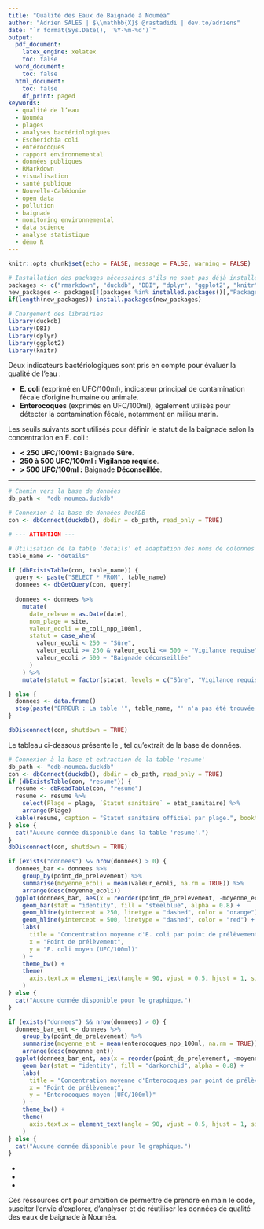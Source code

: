 ```yaml
---
title: "Qualité des Eaux de Baignade à Nouméa"
author: "Adrien SALES | $\\mathbb{X}$ @rastadidi | dev.to/adriens"
date: "`r format(Sys.Date(), '%Y-%m-%d')`"
output:
  pdf_document:
    latex_engine: xelatex
    toc: false
  word_document:
    toc: false
  html_document:
    toc: false
    df_print: paged
keywords:
  - qualité de l’eau
  - Nouméa
  - plages
  - analyses bactériologiques
  - Escherichia coli
  - entérocoques
  - rapport environnemental
  - données publiques
  - RMarkdown
  - visualisation
  - santé publique
  - Nouvelle-Calédonie
  - open data
  - pollution
  - baignade
  - monitoring environnemental
  - data science
  - analyse statistique
  - démo R
---
```



\begin{abstract}
Ce rapport généré de manière automatique - à l'aide de logiciel libre - présente une synthèse claire et visuelle
de la qualité des eaux de baignade à Nouméa, basée sur les derniers relevés disponibles.

Il propose une vue d’ensemble originale du statut sanitaire officiel des plages
(autorisation de la baignade et relevés), ainsi que des analyses détaillées des
 concentrations en bactéries E. coli et Enterocoques par point de prélèvement.\\

L’objectif - prinicpalement à but de sensiblisation -  est d’informer efficacement les usagers
sur les zones de baignade les plus sûres \textbf{mais avant tout d'illustrer très concrétement l'intérêt
de partager ces données de manière interopérable (dataset, API, SDK)... et donc permettre aux citoyens
de contribuer avec leurs compétences au développement de services à valeur ajoutée pour la communauté en
rendant la ville de Nouméa plus "smart" et résiliente.}
\end{abstract}

\begin{figure}[ht]
  \centering
  \includegraphics[width=0.35\textwidth]{drs-eaux-baignade.jpg}
\end{figure}

```r
knitr::opts_chunk$set(echo = FALSE, message = FALSE, warning = FALSE)

# Installation des packages nécessaires s'ils ne sont pas déjà installés
packages <- c("rmarkdown", "duckdb", "DBI", "dplyr", "ggplot2", "knitr")
new_packages <- packages[!(packages %in% installed.packages()[,"Package"])]
if(length(new_packages)) install.packages(new_packages)

# Chargement des librairies
library(duckdb)
library(DBI)
library(dplyr)
library(ggplot2)
library(knitr)
```


\section{Introduction}

Deux indicateurs bactériologiques sont pris en compte pour évaluer la qualité de l'eau :

- **E. coli** (exprimé en UFC/100ml), indicateur principal de contamination fécale d'origine humaine ou animale.
- **Enterocoques** (exprimés en UFC/100ml), également utilisés pour détecter la contamination fécale, notamment en milieu marin.

Les seuils suivants sont utilisés pour définir le statut de la baignade selon la concentration en E. coli :

*   **< 250 UFC/100ml :** Baignade **Sûre**.
*   **250 à 500 UFC/100ml :** **Vigilance requise**.
*   **> 500 UFC/100ml :** Baignade **Déconseillée**.

---


```r
# Chemin vers la base de données
db_path <- "edb-noumea.duckdb"

# Connexion à la base de données DuckDB
con <- dbConnect(duckdb(), dbdir = db_path, read_only = TRUE)

# --- ATTENTION ---

# Utilisation de la table 'details' et adaptation des noms de colonnes
table_name <- "details"

if (dbExistsTable(con, table_name)) {
  query <- paste("SELECT * FROM", table_name)
  donnees <- dbGetQuery(con, query)
  
  donnees <- donnees %>%
    mutate(
      date_releve = as.Date(date),
      nom_plage = site,
      valeur_ecoli = e_coli_npp_100ml,
      statut = case_when(
        valeur_ecoli < 250 ~ "Sûre",
        valeur_ecoli >= 250 & valeur_ecoli <= 500 ~ "Vigilance requise",
        valeur_ecoli > 500 ~ "Baignade déconseillée"
      )
    ) %>%
    mutate(statut = factor(statut, levels = c("Sûre", "Vigilance requise", "Baignade déconseillée")))

} else {
  donnees <- data.frame()
  stop(paste("ERREUR : La table '", table_name, "' n'a pas été trouvée."))
}

dbDisconnect(con, shutdown = TRUE)
```

\section{Statut sanitaire officiel par plage}

Le tableau ci-dessous présente le \href{https://www.noumea.nc/noumea-pratique/salubrite-publique/qualite-eaux-baignade}{statut sanitaire officiel de chaque plage},
tel qu'extrait de la base de données.

```r
# Connexion à la base et extraction de la table 'resume'
db_path <- "edb-noumea.duckdb"
con <- dbConnect(duckdb(), dbdir = db_path, read_only = TRUE)
if (dbExistsTable(con, "resume")) {
  resume <- dbReadTable(con, "resume")
  resume <- resume %>%
    select(Plage = plage, `Statut sanitaire` = etat_sanitaire) %>%
    arrange(Plage)
  kable(resume, caption = "Statut sanitaire officiel par plage.", booktabs = TRUE)
} else {
  cat("Aucune donnée disponible dans la table 'resume'.")
}
dbDisconnect(con, shutdown = TRUE)
```

\newpage
\section{Concentrations moyennes}

```r
if (exists("donnees") && nrow(donnees) > 0) {
  donnees_bar <- donnees %>%
    group_by(point_de_prelevement) %>%
    summarise(moyenne_ecoli = mean(valeur_ecoli, na.rm = TRUE)) %>%
    arrange(desc(moyenne_ecoli))
  ggplot(donnees_bar, aes(x = reorder(point_de_prelevement, -moyenne_ecoli), y = moyenne_ecoli)) +
    geom_bar(stat = "identity", fill = "steelblue", alpha = 0.8) +
    geom_hline(yintercept = 250, linetype = "dashed", color = "orange") +
    geom_hline(yintercept = 500, linetype = "dashed", color = "red") +
    labs(
      title = "Concentration moyenne d'E. coli par point de prélèvement",
      x = "Point de prélèvement",
      y = "E. coli moyen (UFC/100ml)"
    ) +
    theme_bw() +
    theme(
      axis.text.x = element_text(angle = 90, vjust = 0.5, hjust = 1, size = 7)
    )
} else {
  cat("Aucune donnée disponible pour le graphique.")
}
```


```r
if (exists("donnees") && nrow(donnees) > 0) {
  donnees_bar_ent <- donnees %>%
    group_by(point_de_prelevement) %>%
    summarise(moyenne_ent = mean(enterocoques_npp_100ml, na.rm = TRUE)) %>%
    arrange(desc(moyenne_ent))
  ggplot(donnees_bar_ent, aes(x = reorder(point_de_prelevement, -moyenne_ent), y = moyenne_ent)) +
    geom_bar(stat = "identity", fill = "darkorchid", alpha = 0.8) +
    labs(
      title = "Concentration moyenne d'Enterocoques par point de prélèvement",
      x = "Point de prélèvement",
      y = "Enterocoques moyen (UFC/100ml)"
    ) +
    theme_bw() +
    theme(
      axis.text.x = element_text(angle = 90, vjust = 0.5, hjust = 1, size = 7)
    )
} else {
  cat("Aucune donnée disponible pour le graphique.")
}
```
\newpage
\section{Annexe technique}

\textbf{Sources et outils utilisés pour ce rapport :}

- \href{https://www.kaggle.com/code/adriensales/qualit-eaux-de-baignade-noum-a}{Notebook Kaggle : Qualité des eaux de baignade Nouméa}
- \href{https://pypi.org/project/edb-noumea/}{Package Python \texttt{edb-noumea} sur PyPI}
- \href{https://github.com/adriens/edb-noumea/}{Code source sur GitHub}

Ces ressources ont pour ambition de permettre de prendre en main le code, susciter l'envie d'explorer,
d'analyser et de réutiliser les données de qualité des eaux de baignade à Nouméa.
